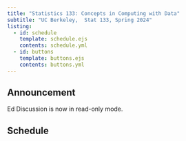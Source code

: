 ```yaml
---
title: "Statistics 133: Concepts in Computing with Data"
subtitle: "UC Berkeley,  Stat 133, Spring 2024"
listing:
  - id: schedule
    template: schedule.ejs
    contents: schedule.yml
  - id: buttons
    template: buttons.ejs
    contents: buttons.yml
---
```


::: {#buttons}
:::



::: {.callout-note title="Announcement"}
## Announcement

Ed Discussion is now in read-only mode.
:::


## Schedule

::: {#schedule}
:::

